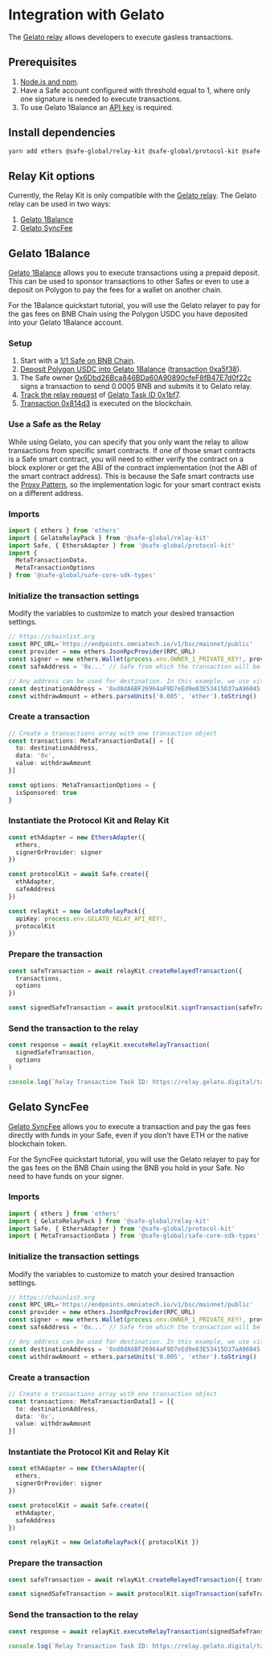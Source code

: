 
# Integration with Gelato

The [Gelato relay](https://docs.gelato.network/developer-services/relay) allows developers to execute gasless transactions.

## Prerequisites

1. [Node.js and npm](https://docs.npmjs.com/downloading-and-installing-node-js-and-npm#using-a-node-version-manager-to-install-nodejs-and-npm).
2. Have a Safe account configured with threshold equal to 1, where only one signature is needed to execute transactions.
3. To use Gelato 1Balance an [API key](https://docs.gelato.network/developer-services/relay/payment-and-fees/1balance) is required.

## Install dependencies

```bash
yarn add ethers @safe-global/relay-kit @safe-global/protocol-kit @safe-global/safe-core-sdk-types
```

## Relay Kit options

Currently, the Relay Kit is only compatible with the [Gelato relay](https://docs.gelato.network/developer-services/relay). The Gelato relay can be used in two ways:
1. [Gelato 1Balance](https://docs.gelato.network/developer-services/relay/payment-and-fees/1balance)
2. [Gelato SyncFee](https://docs.gelato.network/developer-services/relay/quick-start/callwithsyncfee)

## Gelato 1Balance

[Gelato 1Balance](https://docs.gelato.network/developer-services/relay/payment-and-fees/1balance) allows you to execute transactions using a prepaid deposit. This can be used to sponsor transactions to other Safes or even to use a deposit on Polygon to pay the fees for a wallet on another chain.

For the 1Balance quickstart tutorial, you will use the Gelato relayer to pay for the gas fees on BNB Chain using the Polygon USDC you have deposited into your Gelato 1Balance account.

<Steps>

  ### Setup

  1. Start with a [1/1 Safe on BNB Chain](https://app.safe.global/transactions/history?safe=bnb:0x6651FD6Abe0843f7B6CB9047b89655cc7Aa78221).
  2. [Deposit Polygon USDC into Gelato 1Balance](https://docs.gelato.network/developer-services/relay/payment-and-fees/.1balance#how-can-i-use-1balance) ([transaction 0xa5f38](https://polygonscan.com/tx/0xa5f388c2d6e0d1bb32e940fccddf8eab182ad191644936665a54bf4bb1bac555)).
  3. The Safe owner [0x6Dbd26Bca846BDa60A90890cfeF8fB47E7d0f22c](https://bscscan.com/address/0x6Dbd26Bca846BDa60A90890cfeF8fB47E7d0f22c) signs a transaction to send 0.0005 BNB and submits it to Gelato relay.
  4. [Track the relay request](https://docs.gelato.network/developer-services/relay/quick-start/tracking-your-relay-request) of [Gelato Task ID 0x1bf7](https://relay.gelato.digital/tasks/status/0x1bf7664a1e176472f604bb3840d3d2a5bf56f98b60307961c3f8cee099f1eeb8).
  5. [Transaction 0x814d3](https://bscscan.com/tx/0x814d385c0ec036be65663b5fbfb0d8d4e0d35af395d4d96b13f2cafaf43138f9) is executed on the blockchain.

  ### Use a Safe as the Relay

  While using Gelato, you can specify that you only want the relay to allow transactions from specific smart contracts. If one of those smart contracts is a Safe smart contract, you will need to either verify the contract on a block explorer or get the ABI of the contract implementation (not the ABI of the smart contract address). This is because the Safe smart contracts use the [Proxy Pattern](https://medium.com/coinmonks/proxy-pattern-and-upgradeable-smart-contracts-45d68d6f15da), so the implementation logic for your smart contract exists on a different address.

  ### Imports

  ```typescript
  import { ethers } from 'ethers'
  import { GelatoRelayPack } from '@safe-global/relay-kit'
  import Safe, { EthersAdapter } from '@safe-global/protocol-kit'
  import {
    MetaTransactionData,
    MetaTransactionOptions
  } from '@safe-global/safe-core-sdk-types'
  ```

  ### Initialize the transaction settings

  Modify the variables to customize to match your desired transaction settings.

  ```typescript
  // https://chainlist.org
  const RPC_URL='https://endpoints.omniatech.io/v1/bsc/mainnet/public'
  const provider = new ethers.JsonRpcProvider(RPC_URL)
  const signer = new ethers.Wallet(process.env.OWNER_1_PRIVATE_KEY!, provider)
  const safeAddress = '0x...' // Safe from which the transaction will be sent

  // Any address can be used for destination. In this example, we use vitalik.eth
  const destinationAddress = '0xd8dA6BF26964aF9D7eEd9e03E53415D37aA96045'
  const withdrawAmount = ethers.parseUnits('0.005', 'ether').toString()
  ```

  ### Create a transaction

  ```typescript
  // Create a transactions array with one transaction object
  const transactions: MetaTransactionData[] = [{
    to: destinationAddress,
    data: '0x',
    value: withdrawAmount
  }]

  const options: MetaTransactionOptions = {
    isSponsored: true
  }
  ```

  ### Instantiate the Protocol Kit and Relay Kit

  ```typescript
  const ethAdapter = new EthersAdapter({
    ethers,
    signerOrProvider: signer
  })

  const protocolKit = await Safe.create({
    ethAdapter,
    safeAddress
  })

  const relayKit = new GelatoRelayPack({
    apiKey: process.env.GELATO_RELAY_API_KEY!,
    protocolKit
  })
  ```

  ### Prepare the transaction

  ```typescript
  const safeTransaction = await relayKit.createRelayedTransaction({
    transactions,
    options
  })

  const signedSafeTransaction = await protocolKit.signTransaction(safeTransaction)
  ```

  ### Send the transaction to the relay

  ```typescript
  const response = await relayKit.executeRelayTransaction(
    signedSafeTransaction,
    options
  )

  console.log(`Relay Transaction Task ID: https://relay.gelato.digital/tasks/status/${response.taskId}`)
  ```

</Steps>

## Gelato SyncFee

[Gelato SyncFee](https://docs.gelato.network/developer-services/relay/quick-start/callwithsyncfee) allows you to execute a transaction and pay the gas fees directly with funds in your Safe, even if you don't have ETH or the native blockchain token.

For the SyncFee quickstart tutorial, you will use the Gelato relayer to pay for the gas fees on the BNB Chain using the BNB you hold in your Safe. No need to have funds on your signer.

<Steps>

  ### Imports

  ```typescript
  import { ethers } from 'ethers'
  import { GelatoRelayPack } from '@safe-global/relay-kit'
  import Safe, { EthersAdapter } from '@safe-global/protocol-kit'
  import { MetaTransactionData } from '@safe-global/safe-core-sdk-types'
  ```

  ### Initialize the transaction settings

  Modify the variables to customize to match your desired transaction settings.

  ```typescript
  // https://chainlist.org
  const RPC_URL='https://endpoints.omniatech.io/v1/bsc/mainnet/public'
  const provider = new ethers.JsonRpcProvider(RPC_URL)
  const signer = new ethers.Wallet(process.env.OWNER_1_PRIVATE_KEY!, provider)
  const safeAddress = '0x...' // Safe from which the transaction will be sent

  // Any address can be used for destination. In this example, we use vitalik.eth
  const destinationAddress = '0xd8dA6BF26964aF9D7eEd9e03E53415D37aA96045'
  const withdrawAmount = ethers.parseUnits('0.005', 'ether').toString()
  ```

  ### Create a transaction

  ```typescript
  // Create a transactions array with one transaction object
  const transactions: MetaTransactionData[] = [{
    to: destinationAddress,
    data: '0x',
    value: withdrawAmount
  }]
  ```

  ### Instantiate the Protocol Kit and Relay Kit

  ```typescript
  const ethAdapter = new EthersAdapter({
    ethers,
    signerOrProvider: signer
  })

  const protocolKit = await Safe.create({
    ethAdapter,
    safeAddress
  })

  const relayKit = new GelatoRelayPack({ protocolKit })
  ```

  ### Prepare the transaction

  ```typescript
  const safeTransaction = await relayKit.createRelayedTransaction({ transactions })

  const signedSafeTransaction = await protocolKit.signTransaction(safeTransaction)
  ```

  ### Send the transaction to the relay

  ```typescript
  const response = await relayKit.executeRelayTransaction(signedSafeTransaction)

  console.log(`Relay Transaction Task ID: https://relay.gelato.digital/tasks/status/${response.taskId}`)
  ```

</Steps>
